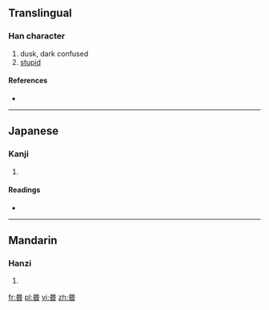 ==Translingual==

===Han character===
{{Han char|rn=72|rad=日|as=05|sn=9|four=|canj=口心日 (RPA), X口心日 (XRPA)}}

# dusk, dark confused
# [[stupid]]

====References====
* {{Han ref|kx=0493.200|dkj=13853|dj=0858.010|hdz=21504.040|uh=662C|ud=26156}}

----

==Japanese==

===Kanji===
{{ja-kanji|grade=|rs=日05}}

# {{alternative form of|昏|lang=ja}}

====Readings====
* {{ja-readings|on=[[こん]] (kon)|kun=[[くらい]] (kurai), [[くれ]] (kure)}}

----

==Mandarin==

===Hanzi===
{{cmn-hanzi|pin=[[hūn]] ([[hun1]]), [[mǐn]] ([[min3]])|wg=hun<sup>1</sup>, min<sup>3</sup>}}

# {{defn|lang=cmn|sort=日05}}

[[fr:昬]]
[[pl:昬]]
[[vi:昬]]
[[zh:昬]]